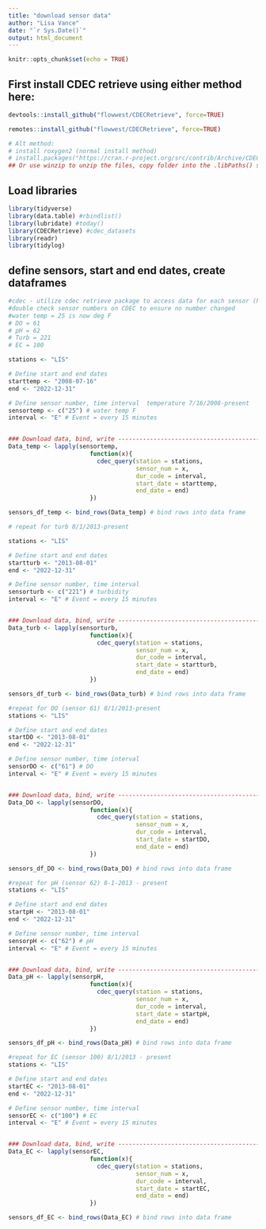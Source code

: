 ```yaml
---
title: "download sensor data"
author: "Lisa Vance"
date: "`r Sys.Date()`"
output: html_document
---
```


```r
knitr::opts_chunk$set(echo = TRUE)
```

## First install CDEC retrieve using either method here:

```r
devtools::install_github("flowwest/CDECRetrieve", force=TRUE)

remotes::install_github("flowwest/CDECRetrieve", force=TRUE)

# Alt method:
# install roxygen2 (normal install method)
# install.packages("https://cran.r-project.org/src/contrib/Archive/CDECRetrieve/CDECRetrieve_0.1.4.tar.gz", repos=NULL, method = "libcurl")
## Or use winzip to unzip the files, copy folder into the .libPaths() specified (or go to Tools Install to check where lib is)
```

## Load libraries

```r
library(tidyverse)
library(data.table) #rbindlist()
library(lubridate) #today()
library(CDECRetrieve) #cdec_datasets
library(readr)
library(tidylog)

```

## define sensors, start and end dates, create dataframes

```r

#cdec - utilize cdec retrieve package to access data for each sensor (https://cdec.water.ca.gov/dynamicapp/staMeta?station_id=LIS)
#double check sensor numbers on CDEC to ensure no number changed
#water temp = 25 is now deg F
# DO = 61
# pH = 62
# Turb = 221
# EC = 100

stations <- "LIS"

# Define start and end dates 
starttemp <- "2008-07-16"
end <- "2022-12-31"

# Define sensor number, time interval  temperature 7/16/2008-present
sensortemp <- c("25") # water temp F 
interval <- "E" # Event = every 15 minutes


### Download data, bind, write --------------------------------------------
Data_temp <- lapply(sensortemp, 
                       function(x){
                         cdec_query(station = stations,
                                    sensor_num = x,
                                    dur_code = interval,
                                    start_date = starttemp,
                                    end_date = end)
                       })

sensors_df_temp <- bind_rows(Data_temp) # bind rows into data frame

# repeat for turb 8/1/2013-present

stations <- "LIS"

# Define start and end dates 
startturb <- "2013-08-01"
end <- "2022-12-31"

# Define sensor number, time interval 
sensorturb <- c("221") # turbidity
interval <- "E" # Event = every 15 minutes


### Download data, bind, write --------------------------------------------
Data_turb <- lapply(sensorturb, 
                       function(x){
                         cdec_query(station = stations,
                                    sensor_num = x,
                                    dur_code = interval,
                                    start_date = startturb,
                                    end_date = end)
                       })

sensors_df_turb <- bind_rows(Data_turb) # bind rows into data frame

#repeat for DO (sensor 61) 8/1/2013-present
stations <- "LIS"

# Define start and end dates 
startDO <- "2013-08-01"
end <- "2022-12-31"

# Define sensor number, time interval 
sensorDO <- c("61") # DO
interval <- "E" # Event = every 15 minutes


### Download data, bind, write --------------------------------------------
Data_DO <- lapply(sensorDO, 
                       function(x){
                         cdec_query(station = stations,
                                    sensor_num = x,
                                    dur_code = interval,
                                    start_date = startDO,
                                    end_date = end)
                       })

sensors_df_DO <- bind_rows(Data_DO) # bind rows into data frame

#repeat for pH (sensor 62) 8-1-2013 - present
stations <- "LIS"

# Define start and end dates 
startpH <- "2013-08-01"
end <- "2022-12-31"

# Define sensor number, time interval 
sensorpH <- c("62") # pH
interval <- "E" # Event = every 15 minutes


### Download data, bind, write --------------------------------------------
Data_pH <- lapply(sensorpH, 
                       function(x){
                         cdec_query(station = stations,
                                    sensor_num = x,
                                    dur_code = interval,
                                    start_date = startpH,
                                    end_date = end)
                       })

sensors_df_pH <- bind_rows(Data_pH) # bind rows into data frame

#repeat for EC (sensor 100) 8/1/2013 - present
stations <- "LIS"

# Define start and end dates 
startEC <- "2013-08-01"
end <- "2022-12-31"

# Define sensor number, time interval 
sensorEC <- c("100") # EC
interval <- "E" # Event = every 15 minutes


### Download data, bind, write --------------------------------------------
Data_EC <- lapply(sensorEC, 
                       function(x){
                         cdec_query(station = stations,
                                    sensor_num = x,
                                    dur_code = interval,
                                    start_date = startEC,
                                    end_date = end)
                       })

sensors_df_EC <- bind_rows(Data_EC) # bind rows into data frame
```

